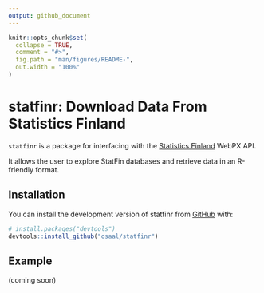 ```yaml
---
output: github_document
---
```


<!-- README.md is generated from README.Rmd. Please edit that file -->

```r
knitr::opts_chunk$set(
  collapse = TRUE,
  comment = "#>",
  fig.path = "man/figures/README-",
  out.width = "100%"
)
```

# statfinr: Download Data From Statistics Finland

<!-- badges: start -->
<!-- badges: end -->

`statfinr` is a package for interfacing with the [Statistics Finland](https://stat.fi/index_en.html) WebPX API.

It allows the user to explore StatFin databases and retrieve data in an R-friendly format.

## Installation

You can install the development version of statfinr from [GitHub](https://github.com/) with:

``` r
# install.packages("devtools")
devtools::install_github("osaal/statfinr")
```

## Example

(coming soon)
